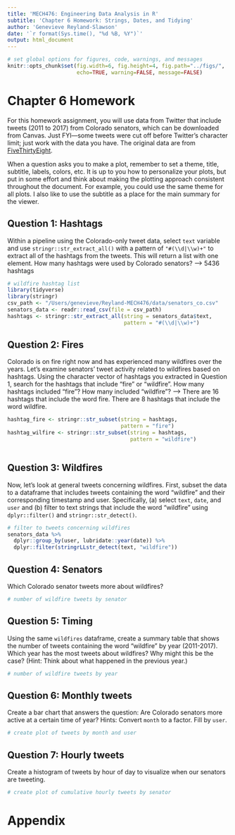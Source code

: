 ```yaml
---
title: 'MECH476: Engineering Data Analysis in R'
subtitle: 'Chapter 6 Homework: Strings, Dates, and Tidying' 
author: 'Genevieve Reyland-Slawson'
date: '`r format(Sys.time(), "%d %B, %Y")`'
output: html_document
---
```


```r
# set global options for figures, code, warnings, and messages
knitr::opts_chunk$set(fig.width=6, fig.height=4, fig.path="../figs/",
                      echo=TRUE, warning=FALSE, message=FALSE)
```

# Chapter 6 Homework

For this homework assignment, you will use data from Twitter that include
tweets (2011 to 2017) from Colorado senators, which can be downloaded from Canvas.
Just FYI---some tweets were cut off before Twitter's character limit; 
just work with the data you have. The original data are from
[FiveThirtyEight](https://github.com/fivethirtyeight/data/tree/master/twitter-ratio).

When a question asks you to make a plot, remember to set a theme, title, 
subtitle, labels, colors, etc. It is up to you how to personalize your plots, 
but put in some effort and think about making the plotting approach consistent 
throughout the document. For example, you could use the same theme for all
plots. I also like to use the subtitle as a place for the main summary for the
viewer.

\newpage

## Question 1: Hashtags

Within a pipeline using the Colorado-only tweet data, select `text` variable 
and use `stringr::str_extract_all()` with a pattern of `"#(\\d|\\w)+"` to
extract all of the hashtags from the tweets. This will return a list with one
element. How many hashtags were used by Colorado senators?
  --> 5436 hashtags

```r
# wildfire hashtag list
library(tidyverse)
library(stringr)
csv_path <- "/Users/genevieve/Reyland-MECH476/data/senators_co.csv"
senators_data <- readr::read_csv(file = csv_path)
hashtags <- stringr::str_extract_all(string = senators_data$text, 
                                     pattern = "#(\\d|\\w)+")
```

## Question 2: Fires

Colorado is on fire right now and has experienced many wildfires over the years.
Let's examine senators' tweet activity related to wildfires based on hashtags.
Using the character vector of hashtags you extracted in Question 1, search for
the hashtags that include "fire" or "wildfire". How many hashtags included
"fire"? How many included "wildfire"?
  --> There are 16 hashtags that include the word fire. There are 8 hashtags that include the word wildfire.  

```r
hashtag_fire <- stringr::str_subset(string = hashtags,
                                    pattern = "fire")
hashtag_wilfire <- stringr::str_subset(string = hashtags,
                                       pattern = "wildfire")
                    
```

## Question 3: Wildfires 

Now, let's look at general tweets concerning wildfires. First, subset the data
to a dataframe that includes tweets containing the word "wildfire" and their 
corresponding timestamp and user. Specifically, (a) select `text`, `date`, and
`user` and (b) filter to text strings that include the word "wildfire" using
`dplyr::filter()` and `stringr::str_detect()`.

```r
# filter to tweets concerning wildfires
senators_data %>%
  dplyr::group_by(user, lubridate::year(date)) %>%
  dplyr::filter(stringrLLstr_detect(text, "wildfire"))
```

## Question 4: Senators

Which Colorado senator tweets more about wildfires? 

```r
# number of wildfire tweets by senator
```

## Question 5: Timing

Using the same `wildfires` dataframe, create a summary table that shows the 
number of tweets containing the word "wildfire" by year (2011-2017). Which year
has the most tweets about wildfires? Why might this be the case? (Hint: Think
about what happened in the previous year.)

```r
# number of wildfire tweets by year 
```

\newpage

## Question 6: Monthly tweets

Create a bar chart that answers the question: Are Colorado senators more active
at a certain time of year? Hints: Convert `month` to a factor. Fill by `user`.

```r
# create plot of tweets by month and user
```

\newpage

## Question 7: Hourly tweets

Create a histogram of tweets by hour of day to visualize when our senators are
tweeting. 

```r
# create plot of cumulative hourly tweets by senator
```

\newpage

# Appendix

```r
```
